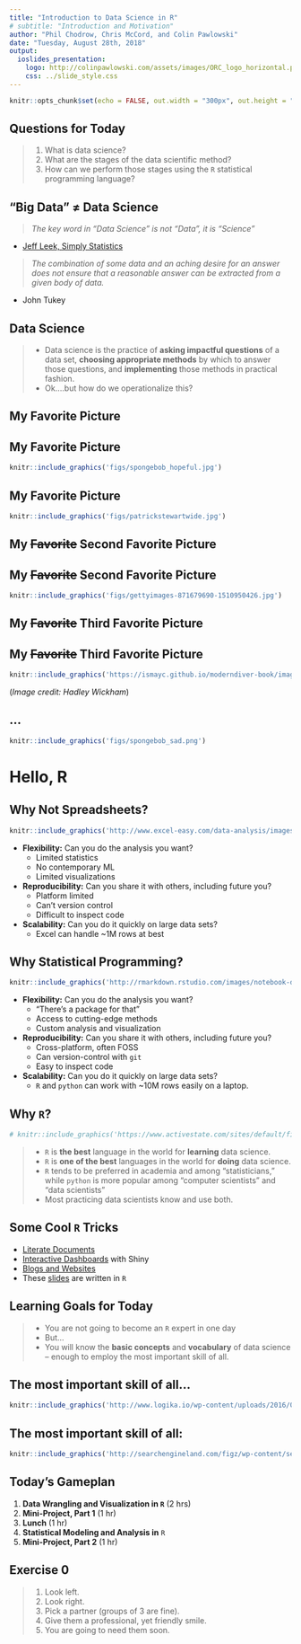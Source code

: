 ```yaml
---
title: "Introduction to Data Science in R"
# subtitle: "Introduction and Motivation"
author: "Phil Chodrow, Chris McCord, and Colin Pawlowski"
date: "Tuesday, August 28th, 2018"
output: 
  ioslides_presentation:
    logo: http://colinpawlowski.com/assets/images/ORC_logo_horizontal.png
    css: ../slide_style.css
---
```


```r
knitr::opts_chunk$set(echo = FALSE, out.width = "300px", out.height = "350px", fig.align="center")
```

## Questions for Today

> 1. What is data science?
> 2. What are the stages of the data scientific method? 
> 3. How can we perform those stages using the `R` statistical programming language?

##  "Big Data" $\neq$ Data Science

> *The key word in "Data Science" is not "Data", it is "Science"* 

- [Jeff Leek, Simply Statistics](https://simplystatistics.org/2013/12/12/the-key-word-in-data-science-is-not-data-it-is-science/)

> *The combination of some data and an aching desire for an answer does not ensure that a reasonable answer can be extracted from a given body of data.*

- John Tukey

## Data Science

> - Data science is the practice of **asking impactful questions** of a data set,  **choosing appropriate methods** by which to answer those questions, and **implementing** those methods in practical fashion. 
> - Ok....but how do we operationalize this? 

## My Favorite Picture

## My Favorite Picture

```r
knitr::include_graphics('figs/spongebob_hopeful.jpg')
```

## My Favorite Picture

```r
knitr::include_graphics('figs/patrickstewartwide.jpg')
```

## My ~~Favorite~~ Second Favorite Picture

## My ~~Favorite~~ Second Favorite Picture

```r
knitr::include_graphics('figs/gettyimages-871679690-1510950426.jpg')
```

## My ~~Favorite~~ Third Favorite Picture 

## My ~~Favorite~~ Third Favorite Picture 

```r
knitr::include_graphics('https://ismayc.github.io/moderndiver-book/images/tidy1.png')
```

(*Image credit: Hadley Wickham*)

## ...

```r
knitr::include_graphics('figs/spongebob_sad.png')
```

# Hello, R

## Why Not Spreadsheets? {.smaller}

<div class="columns-2">

```r
knitr::include_graphics('http://www.excel-easy.com/data-analysis/images/tables/excel-table.png')
```

- **Flexibility:** Can you do the analysis you want?
	- Limited statistics
	- No contemporary ML
	- Limited visualizations
- **Reproducibility:** Can you share it with others, including future you?
	- Platform limited 
	- Can't version control
	- Difficult to inspect code
- **Scalability:** Can you do it quickly on large data sets? 
	- Excel can handle ~1M rows at best
</div>


## Why Statistical Programming? {.smaller}

<div class="columns-2">

```r
knitr::include_graphics('http://rmarkdown.rstudio.com/images/notebook-demo.png')
```

- **Flexibility:** Can you do the analysis you want?
	- "There's a package for that"
	- Access to cutting-edge methods
	- Custom analysis and visualization
- **Reproducibility:** Can you share it with others, including future you?
	- Cross-platform, often FOSS 
	- Can version-control with `git`
	- Easy to inspect code
- **Scalability:** Can you do it quickly on large data sets? 
	- `R` and `python` can work with ~10M rows easily on a laptop. 

</div>

## Why `R`?

```r
# knitr::include_graphics('https://www.activestate.com/sites/default/files/styles/blog_image/public/r-vs-python-blog.jpg?itok=SHOP2mku')
```

> - `R` is **the best** language in the world for **learning** data science.
> - `R` is **one of the best** languages in the world for **doing** data science. 
> - `R` tends to be preferred in academia and among "statisticians," while `python` is more popular among "computer scientists" and "data scientists"
> - Most practicing data scientists know and use both. 

## Some Cool `R` Tricks

- [Literate Documents](http://timelyportfolio.github.io/rCharts_nyt_home_price/)
- [Interactive Dashboards](http://jkunst.com/flexdashboard-highcharter-examples/pokemon/) with Shiny
- [Blogs and Websites](https://philchodrow.github.io/post/2017-06-19-info-segregation-2/)
- These [slides](http://rmarkdown.rstudio.com/ioslides_presentation_format.html) are written in `R`

## Learning Goals for Today

> - You are not going to become an `R` expert in one day
> - But...
> - You will know the **basic concepts** and **vocabulary** of data science -- enough to employ the most important skill of all. 

## The most important skill of all...

```r
knitr::include_graphics('http://www.logika.io/wp-content/uploads/2016/01/Data-Science-Education-at-Monash-Monash-University.jpg')
```

## The most important skill of all:

<!-- <div class="columns-2"> -->
```r
knitr::include_graphics('http://searchengineland.com/figz/wp-content/seloads/2010/05/delete_facebook-500x438.png')
```

<!-- ```{r, out.height = 250} -->
<!-- knitr::include_graphics('https://i.stack.imgur.com/0kaFC.png') -->
<!-- ``` -->

<!-- **StackOverflow** -->
<!-- </div> -->


## Today's Gameplan

1. **Data Wrangling and Visualization in `R`** (2 hrs)
2. **Mini-Project, Part 1** (1 hr)
3. **Lunch** (1 hr)
4. **Statistical Modeling and Analysis in** `R`
5. **Mini-Project, Part 2** (1 hr)

## Exercise 0

> 1. Look left.
> 2. Look right.
> 3. Pick a partner (groups of 3 are fine). 
> 4. Give them a professional, yet friendly smile. 
> 5. You are going to need them soon. 



